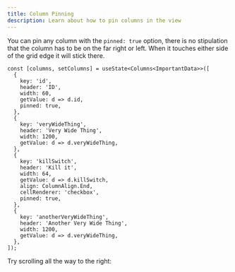 ```yaml
---
title: Column Pinning
description: Learn about how to pin columns in the view
---
```



You can pin any column with the `pinned: true` option, there is no stipulation that the column has to be on the far right or left. When it touches either side of the grid edge it will stick there.

```ts:title=Pinning+a+column
const [columns, setColumns] = useState<Columns<ImportantData>>([
  {
    key: 'id',
    header: 'ID',
    width: 60,
    getValue: d => d.id,
    pinned: true,
  },
  {
    key: 'veryWideThing',
    header: 'Very Wide Thing',
    width: 1200,
    getValue: d => d.veryWideThing,
  },
  {
    key: 'killSwitch',
    header: 'Kill it',
    width: 64,
    getValue: d => d.killSwitch,
    align: ColumnAlign.End,
    cellRenderer: 'checkbox',
    pinned: true,
  },
  {
    key: 'anotherVeryWideThing',
    header: 'Another Very Wide Thing',
    width: 1200,
    getValue: d => d.veryWideThing,
  },
]);
```

Try scrolling all the way to the right:

<Showcase fileName="ColumnPinning.tsx">
  <ColumnPinning />
</Showcase>
